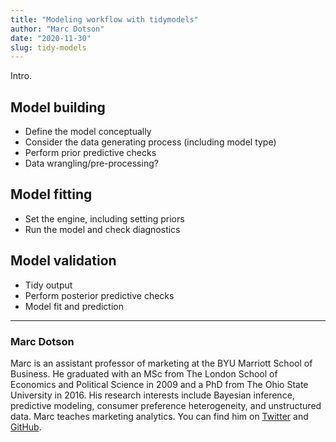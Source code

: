 ```yaml
---
title: "Modeling workflow with tidymodels"
author: "Marc Dotson"
date: "2020-11-30"
slug: tidy-models
---
```


Intro.

## Model building

- Define the model conceptually
- Consider the data generating process (including model type)
- Perform prior predictive checks
- Data wrangling/pre-processing?

## Model fitting

- Set the engine, including setting priors
- Run the model and check diagnostics

## Model validation

- Tidy output
- Perform posterior predictive checks
- Model fit and prediction

-----

### Marc Dotson

Marc is an assistant professor of marketing at the BYU Marriott School of Business. He graduated with an MSc from The London School of Economics and Political Science in 2009 and a PhD from The Ohio State University in 2016. His research interests include Bayesian inference, predictive modeling, consumer preference heterogeneity, and unstructured data. Marc teaches marketing analytics. You can find him on [Twitter](https://twitter.com/marcdotson) and [GitHub](https://github.com/marcdotson).
